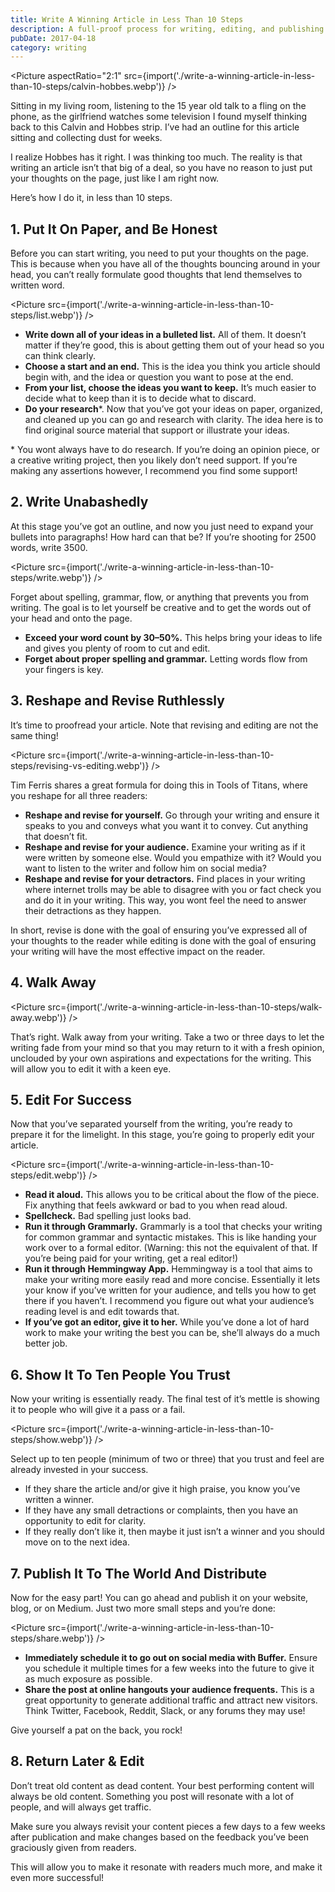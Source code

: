 ```yaml
---
title: Write A Winning Article in Less Than 10 Steps
description: A full-proof process for writing, editing, and publishing
pubDate: 2017-04-18
category: writing
---
```


<Picture aspectRatio="2:1" src={import('./write-a-winning-article-in-less-than-10-steps/calvin-hobbes.webp')} />

Sitting in my living room, listening to the 15 year old talk to a fling on the phone, 
as the girlfriend watches some television I found myself thinking back to this Calvin 
and Hobbes strip. I’ve had an outline for this article sitting and collecting dust for weeks. 

I realize Hobbes has it right. I was thinking too much. The reality is that writing an article 
isn’t that big of a deal, so you have no reason to just put your thoughts on the page, 
just like I am right now.

Here’s how I do it, in less than 10 steps.

## 1. Put It On Paper, and Be Honest

Before you can start writing, you need to put your thoughts on the page. 
This is because when you have all of the thoughts bouncing around in your head, 
you can’t really formulate good thoughts that lend themselves to written word.

<Picture src={import('./write-a-winning-article-in-less-than-10-steps/list.webp')} />

- **Write down all of your ideas in a bulleted list.** All of them. It doesn’t matter 
if they’re good, this is about getting them out of your head so you can think clearly.
- **Choose a start and an end.** This is the idea you think you article should begin with, and 
the idea or question you want to pose at the end.
- **From your list, choose the ideas you want to keep.** It’s much easier to decide what to keep than it 
is to decide what to discard.
- **Do your research**\*. Now that you’ve got your ideas on paper, organized, and cleaned up you can go and 
research with clarity. The idea here is to find original source material that support or illustrate your ideas.

\* You wont always have to do research. If you’re doing an opinion piece, or a creative writing project, then you likely don’t need support. If you’re making any assertions however, I recommend you find some support!

## 2. Write Unabashedly

At this stage you’ve got an outline, and now you just need to expand your bullets into paragraphs! 
How hard can that be? If you’re shooting for 2500 words, write 3500.

<Picture src={import('./write-a-winning-article-in-less-than-10-steps/write.webp')} />

Forget about spelling, grammar, flow, or anything that prevents you from writing. The goal is to 
let yourself be creative and to get the words out of your head and onto the page.

- **Exceed your word count by 30–50%.** This helps bring your ideas to life and gives you plenty of room 
to cut and edit.
- **Forget about proper spelling and grammar.** Letting words flow from your fingers is key.

## 3. Reshape and Revise Ruthlessly

It’s time to proofread your article. Note that revising and editing are not the same thing!

<Picture src={import('./write-a-winning-article-in-less-than-10-steps/revising-vs-editing.webp')} />

Tim Ferris shares a great formula for doing this in Tools of Titans, where you reshape for all three readers:

- **Reshape and revise for yourself.** Go through your writing and ensure it speaks to you and conveys 
what you want it to convey. Cut anything that doesn’t fit.
- **Reshape and revise for your audience.** Examine your writing as if it were written by someone else. 
Would you empathize with it? Would you want to listen to the writer and follow him on social media?
- **Reshape and revise for your detractors.** Find places in your writing where internet trolls may be able 
to disagree with you or fact check you and do it in your writing. This way, you wont feel the need to answer 
their detractions as they happen.

In short, revise is done with the goal of ensuring you’ve expressed all of your thoughts to the reader while 
editing is done with the goal of ensuring your writing will have the most effective impact on the reader.

## 4. Walk Away

<Picture src={import('./write-a-winning-article-in-less-than-10-steps/walk-away.webp')} />

That’s right. Walk away from your writing. Take a two or three days to let the writing fade from your mind 
so that you may return to it with a fresh opinion, unclouded by your own aspirations and expectations for 
the writing. This will allow you to edit it with a keen eye.

## 5. Edit For Success

Now that you’ve separated yourself from the writing, you’re ready to prepare it for the limelight. 
In this stage, you’re going to properly edit your article.

<Picture src={import('./write-a-winning-article-in-less-than-10-steps/edit.webp')} />

- **Read it aloud.** This allows you to be critical about the flow of the piece. Fix anything that feels awkward or bad to you when read aloud.
- **Spellcheck.** Bad spelling just looks bad.
- **Run it through Grammarly.** Grammarly is a tool that checks your writing for common grammar and syntactic mistakes. This is like handing your work over to a formal editor. (Warning: this not the equivalent of that. If you’re being paid for your writing, get a real editor!)
- **Run it through Hemmingway App.** Hemmingway is a tool that aims to make your writing more easily read and more concise. Essentially it lets your know if you’ve written for your audience, and tells you how to get there if you haven’t. I recommend you figure out what your audience’s reading level is and edit towards that.
- **If you’ve got an editor, give it to her.** While you’ve done a lot of hard work to make your writing the best you can be, she’ll always do a much better job.

## 6. Show It To Ten People You Trust

Now your writing is essentially ready. The final test of it’s mettle is showing it to people who will give 
it a pass or a fail.

<Picture src={import('./write-a-winning-article-in-less-than-10-steps/show.webp')} />

Select up to ten people (minimum of two or three) that you trust and feel are already invested in your success.

- If they share the article and/or give it high praise, you know you’ve written a winner.
- If they have any small detractions or complaints, then you have an opportunity to edit for clarity.
- If they really don’t like it, then maybe it just isn’t a winner and you should move on to the next idea.

## 7. Publish It To The World And Distribute

Now for the easy part! You can go ahead and publish it on your website, blog, or on Medium. 
Just two more small steps and you’re done:

<Picture src={import('./write-a-winning-article-in-less-than-10-steps/share.webp')} />

- **Immediately schedule it to go out on social media with Buffer.** Ensure you schedule it multiple times
for a few weeks into the future to give it as much exposure as possible.
- **Share the post at online hangouts your audience frequents.** This is a great opportunity to generate 
additional traffic and attract new visitors. Think Twitter, Facebook, Reddit, Slack, or any forums they may use!

Give yourself a pat on the back, you rock!

## 8. Return Later & Edit

Don’t treat old content as dead content. Your best performing content will always be old content. 
Something you post will resonate with a lot of people, and will always get traffic.

Make sure you always revisit your content pieces a few days to a few weeks after publication and 
make changes based on the feedback you’ve been graciously given from readers.

This will allow you to make it resonate with readers much more, and make it even more successful!